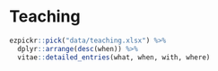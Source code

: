# Teaching 

```r
ezpickr::pick("data/teaching.xlsx") %>%
  dplyr::arrange(desc(when)) %>% 
  vitae::detailed_entries(what, when, with, where)
```
